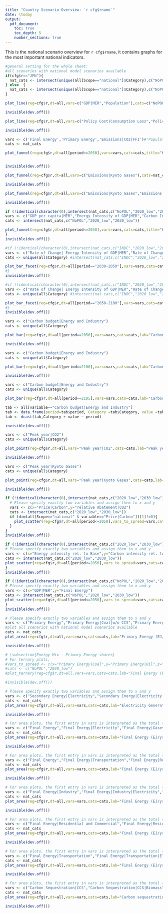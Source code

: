 ```yaml
---
title: "Country Scenario Overview: `r cfg$rname`"
date: \today
output:
  pdf_document:
    toc: true
    toc_depth: 5
    number_sections: true
---
```

  
  This is the national scenario overview for `r cfg$rname`, it contains graphs for the most important national indicators.
  
\section{National results}

\subsection{GDP and Population over time in Baseline scenarios}

```r
#general setting for the whole sheet:
#all scenarios with national model scenarios available
if(cfg$r=="JPN"){
  nat_cats <- intersect(unique(all[Scope=="national"]$Category),c("NoPOL","NPi","INDC","2020_low","2030_high"))
} else  {
  nat_cats <- intersect(unique(all[Scope=="national"]$Category),c("NoPOL","NPi","INDC","2030_low","2030_high"))
}

plot_line(reg=cfg$r,dt=all,vars=c("GDP|MER","Population"),cats=c("NoPOL"),title="Socio-Economic Indicators",file_pre="gdp_pop_line")   

invisible(dev.off())

```
\subsection{Macro economic results}

```r

plot_line(reg=cfg$r,dt=all,vars=c("Policy Cost|Consumption Loss","Policy Cost|GDP Loss"),cats=c("2030_high"),title="Policy Costs in 2030_high scenarios",file_pre="cons_gdp_loss_line")   

invisible(dev.off())

```

\subsection{Key energy system characteristics}

```r

vars <- c('Final Energy','Primary Energy','Emissions|CO2|FFI')#'Population')
cats <- nat_cats

plot_funnel(reg=cfg$r,dt=all[period<=2050],vars=vars,cats=cats,title="Key energy system characteristics",file_pre="fe_pe_co2_funnel",glob_lines=T,xlim=c(2000,2050))   


invisible(dev.off())

```

\subsection{Kyoto gas emissions over time}

```r

plot_funnel(reg=cfg$r,dt=all,vars=c("Emissions|Kyoto Gases"),cats=nat_cats,title="Kyoto gas emissions",file_pre="GHG_funnel",glob_lines=T,xlim=c(2000,2050))   

invisible(dev.off())

```

\subsection{Kyoto gas emissions over time - detailed}

```r

plot_funnel(reg=cfg$r,dt=all,vars=c("Emissions|Kyoto Gases","Emissions|Kyoto Gases|Excl. AFOLU CO2","Emissions|CO2"),cats=nat_cats,title="Kyoto gas emissions including/excluding AFOLU CO2",file_pre="GHG_AFOLU_funnel",glob_lines=T,xlim=c(2000,2050))   

invisible(dev.off())

```

\subsection{Kaya Factors over time}

```r
if (!identical(character(0),intersect(nat_cats,c("NoPOL","2020_low","2030_low")) )){
vars <- c("GDP per capita|MER","Energy Intensity of GDP|MER","Carbon Intensity of FE","Emissions per capita")
cats <- intersect(nat_cats,c("NoPOL","2020_low","2030_low"))

plot_funnel(reg=cfg$r,dt=all[period<=2050],vars=vars,cats=cats,title="Kaya factors",file_pre="kaya_funnel",glob_lines=T,xlim=c(2000,2050))   
}
invisible(dev.off())

```

\subsection{Rates of change 2030-2050}

```r
#if (!identical(character(0),intersect(nat_cats,c("INDC","2020_low","2030_low")) )){
vars <- c("Rate of Change| Energy Intensity of GDP|MER","Rate of Change| Carbon Intensity of FE","Rate of Change| Emissions|CO2|FFI","Rate of Change| Emissions Intensity of GDP|MER")
cats <- unique(all$Category) #intersect(nat_cats,c("INDC","2020_low","2030_low"))

plot_bar_facet(reg=cfg$r,dt=all[period=="2030-2050"],vars=vars,cats=cats,lab="Rate of change (%/year; 2030-2050)",file_pre="rate_of_change_30-50_bar")   
#}
invisible(dev.off())

```

\subsection{Rates of change 2050-2100}

```r
#if (!identical(character(0),intersect(nat_cats,c("INDC","2020_low","2030_low")) )){
vars <- c("Rate of Change| Energy Intensity of GDP|MER","Rate of Change| Carbon Intensity of FE","Rate of Change| Emissions|CO2|FFI","Rate of Change| Emissions Intensity of GDP|MER")
cats <- unique(all$Category) #intersect(nat_cats,c("INDC","2020_low","2030_low"))

plot_bar_facet(reg=cfg$r,dt=all[period=="2050-2100"],vars=vars,cats=cats,lab="Rate of change (%/year; 2050-2100)",file_pre="rate_of_change_50-100_bar")   
#}
invisible(dev.off())

```

\subsection{Carbon budget 2011-2050}

```r
vars <- c("Carbon budget|Energy and Industry")
cats <- unique(all$Category)

plot_bar(reg=cfg$r,dt=all[period==2050],vars=vars,cats=cats,lab="Carbon budget|Energy and Industry (Gt CO2; 2011-2050)",file_pre="carbon_budget_enin_bar50",ref_line=T)

invisible(dev.off())

```
\subsection{Carbon budget 2011-2100}

```r
vars <- c("Carbon budget|Energy and Industry")
cats <- unique(all$Category)

plot_bar(reg=cfg$r,dt=all[period==2100],vars=vars,cats=cats,lab="Carbon budget|Energy and Industry (Gt CO2; 2011-2100)",file_pre="carbon_budget_enin_bar",ref_line=T)

invisible(dev.off())

```
\subsection{Carbon budget 2051-2100}

```r
vars <- c("Carbon budget|Energy and Industry")
cats <- unique(all$Category)

plot_bar(reg=cfg$r,dt=all[period==2105],vars=vars,cats=cats,lab="Carbon budget|Energy and Industry (Gt CO2; 2051-2100)",file_pre="carbon_budget_enin_bar",ref_line=F)

tab <- all[variable=="Carbon budget|Energy and Industry"]
tab <- data.frame(period=tab$period, Category =tab$Category, value =tab$value, model = tab$model)
tab <- dcast(tab,Category + value ~ period)

invisible(dev.off())

```

\subsection{Peak year CO2}

```r
vars <- c("Peak year|CO2")
cats <- unique(all$Category)

plot_point(reg=cfg$r,dt=all,vars="Peak year|CO2",cats=cats,lab="Peak year CO2 emissions",file_pre="peak_CO2_point",ref_line=F)

invisible(dev.off())

```

\subsection{Peak year Kyoto Gases}

```r
vars <- c("Peak year|Kyoto Gases")
cats <- unique(all$Category)

plot_point(reg=cfg$r,dt=all,vars="Peak year|Kyoto Gases",cats=cats,lab="Peak year Kyoto Gas emissions",file_pre="peak_Kyoto_point",ref_line=F)

invisible(dev.off())

```

\subsection{Elasticity of models: relative abatement as function of Carbon price}

```r
if (!identical(character(0),intersect(nat_cats,c("2020_low","2030_low")) )){
  # Please specify exactly two variables and assign them to x and y
  vars <- c(x="Price|Carbon",y="relative Abatement|CO2")
  cats <- intersect(nat_cats,c("2020_low","2030_low"))
  if (dim(all[Scope=="national" & variable=="Price|Carbon"])[1]!=0){
    plot_scatter(reg=cfg$r,dt=all[period<=2050],vars_to_spread=vars,cats=cats,title="Relative Abatement",file_pre="relAb_co2pr_scatter",xlog=T,xlim=c(10,1000))   
  }
}
invisible(dev.off())

```

\subsection{Elasticity of models: Carbon Intensity vs. Energy Intensity}

```r
if (!identical(character(0),intersect(nat_cats,c("2020_low","2030_low")) )){
# Please specify exactly two variables and assign them to x and y
vars <- c(x="Energy intensity rel. to Base",y="Carbon intensity rel. to Base")
cats <- intersect(nat_cats,c("2020_low","2030_low"))
plot_scatter(reg=cfg$r,dt=all[period<=2050],vars_to_spread=vars,cats=cats,title="Carbon Intensity vs. Energy Intensity",file_pre="ci_ei_scatter")   
}
invisible(dev.off())

```

\subsection{Final Energy over GDP}

```r
if (!identical(character(0),intersect(nat_cats,c("NoPOL","2020_low","2030_low")) )){
# Please specify exactly two variables and assign them to x and y
vars <- c(x="GDP|MER",y="Final Energy")
cats <- intersect(nat_cats,c("NoPOL","2020_low","2030_low"))
plot_scatter(reg=cfg$r,dt=all[period<=2050],vars_to_spread=vars,cats=cats,title="Socio-Economic Indicators",file_pre="gdp_fe_scatter")   
}
invisible(dev.off())

```

\subsection{Energy Mix - Primary Energy}

```r

# Please specify exactly two variables and assign them to x and y
vars <- c("Primary Energy","Primary Energy|Coal|w/o CCS","Primary Energy|Coal|w/ CCS","Primary Energy|Gas|w/o CCS","Primary Energy|Gas|w/ CCS","Primary Energy|Oil|w/o CCS","Primary Energy|Oil|w/ CCS","Primary Energy|Biomass|w/o CCS","Primary Energy|Biomass|w/ CCS","Primary Energy|Nuclear","Primary Energy|Hydro","Primary Energy|Wind","Primary Energy|Solar","Primary Energy|Geothermal","Primary Energy|Other","Primary Energy|Secondary Energy Trade")
#plot all scenarios with national model scenarios available
cats <- nat_cats
plot_area(reg=cfg$r,dt=all,vars=vars,cats=cats,lab="Primary Energy (EJ/yr)",file_pre="pe_area",xlim=c(2000,2050))   

invisible(dev.off())

```

```r
# \subsection{Energy Mix - Primary Energy shares}
# For ternary plots, 
#vars_to_spread <- c(x="Primary Energy|Coal",y="Primary Energy|Oil",z="Primary Energy|Non-Biomass Renewables")
#cats <- c("NoPOL","2020_low")
#plot_ternary(reg=cfg$r,dt=all,vars=vars,cats=cats,lab="Final Energy (EJ/yr)",file_pre="pe_tern",yearmax=2050)   

#invisible(dev.off())

```

\subsection{Energy Mix - Electricity}

```r

# Please specify exactly two variables and assign them to x and y
vars <- c("Secondary Energy|Electricity","Secondary Energy|Electricity|Coal|w/o CCS","Secondary Energy|Electricity|Coal|w/ CCS","Secondary Energy|Electricity|Gas|w/o CCS","Secondary Energy|Electricity|Gas|w/ CCS","Secondary Energy|Electricity|Oil","Secondary Energy|Electricity|Biomass|w/o CCS","Secondary Energy|Electricity|Biomass|w/ CCS","Secondary Energy|Electricity|Nuclear","Secondary Energy|Electricity|Hydro","Secondary Energy|Electricity|Wind","Secondary Energy|Electricity|Solar","Secondary Energy|Electricity|Geothermal","Secondary Energy|Electricity|Other")
cats <- nat_cats
plot_area(reg=cfg$r,dt=all,vars=vars,cats=cats,lab="Electricity Generation (EJ/yr)",file_pre="ele_area",xlim=c(2000,2050))   

invisible(dev.off())

```

\subsection{Energy Mix - Final Energy by carrier}

```r

# For area plots, the first entry in vars is interpreted as the total (line_plot on top)
vars <- c("Final Energy","Final Energy|Electricity","Final Energy|Gases","Final Energy|Heat","Final Energy|Hydrogen","Final Energy|Liquids","Final Energy|Other","Final Energy|Solids")
cats <- nat_cats
plot_area(reg=cfg$r,dt=all,vars=vars,cats=cats,lab="Final Energy (EJ/yr)",file_pre="fe_c_area",xlim=c(2000,2050))   

invisible(dev.off())

```

\subsection{Energy Mix - Final Energy by sector}

```r

# For area plots, the first entry in vars is interpreted as the total (line_plot on top)
vars <- c("Final Energy","Final Energy|Transportation","Final Energy|Residential and Commercial","Final Energy|Industry","Final Energy|Other Sector")
cats <- nat_cats
plot_area(reg=cfg$r,dt=all,vars=vars,cats=cats,lab="Final Energy (EJ/yr)",file_pre="fe_s_area")   

invisible(dev.off())

```

\subsection{Energy Mix - Final Energy in Industry}

```r

# For area plots, the first entry in vars is interpreted as the total (line_plot on top)
vars <- c("Final Energy|Industry","Final Energy|Industry|Electricity","Final Energy|Industry|Gases","Final Energy|Industry|Heat","Final Energy|Industry|Hydrogen","Final Energy|Industry|Liquids","Final Energy|Industry|Other","Final Energy|Industry|Solids")
cats <- nat_cats
plot_area(reg=cfg$r,dt=all,vars=vars,cats=cats,lab="Final Energy (EJ/yr)",file_pre="fe_industry_area")   

invisible(dev.off())

```

\subsection{Energy Mix - Final Energy in Residential and Commercial}

```r

# For area plots, the first entry in vars is interpreted as the total (line_plot on top)
vars <- c("Final Energy|Residential and Commercial","Final Energy|Residential and Commercial|Electricity","Final Energy|Residential and Commercial|Gases","Final Energy|Residential and Commercial|Heat","Final Energy|Residential and Commercial|Hydrogen","Final Energy|Residential and Commercial|Liquids","Final Energy|Residential and Commercial|Other", "Final Energy|Residential and Commercial|Solids")
cats <- nat_cats
plot_area(reg=cfg$r,dt=all,vars=vars,cats=cats,lab="Final Energy (EJ/yr)",file_pre="fe_buildings_area")   

invisible(dev.off())

```

\subsection{Energy Mix - Final Energy in Transportation}

```r

# For area plots, the first entry in vars is interpreted as the total (line_plot on top)
vars <- c("Final Energy|Transportation","Final Energy|Transportation|Electricity","Final Energy|Transportation|Gases","Final Energy|Transportation|Hydrogen","Final Energy|Transportation|Liquids","Final Energy|Transportation|Other")
cats <- nat_cats
plot_area(reg=cfg$r,dt=all,vars=vars,cats=cats,lab="Final Energy (EJ/yr)",file_pre="fe_transport_area")   

invisible(dev.off())

```

\subsection{Carbon sequestration - CCS}

```r

# For area plots, the first entry in vars is interpreted as the total (line_plot on top)
vars <- c("Carbon Sequestration|CCS","Carbon Sequestration|CCS|Biomass","Carbon Sequestration|CCS|Fossil")
cats <- nat_cats
plot_area(reg=cfg$r,dt=all,vars=vars,cats=cats,lab="Carbon sequestration (Mt CO2/yr)",file_pre="cs_CCS_area")   

invisible(dev.off())
```
